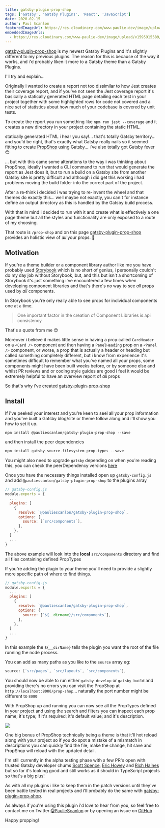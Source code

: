 ```yaml
---
title: gatsby-plugin-prop-shop
tags: ['Gatsby', 'Gatsby Plugins', 'React', 'JavaScript']
date: 2020-02-15
author: Paul Scanlon
featuredImageUrl: https://res.cloudinary.com/www-paulie-dev/image/upload/v1595915604/paulie.dev/2020/02/prop-shop_buykdi.jpg
embeddedImageUrls:
  - https://res.cloudinary.com/www-paulie-dev/image/upload/v1595915589/paulie.dev/2020/02/prop-shop-demo_e3x0tu.jpg
---
```


[gatsby-plugin-prop-shop](https://github.com/PaulieScanlon/gatsby-plugin-prop-shop) is my newest Gatsby Plugins and it's
slightly different to my previous plugins. The reason for this is because of the way it works, and i'd probably liken it
more to a Gatsby theme than a Gatsby Plugins.

I'll try and explain...

Originally i wanted to create a report not too dissimilar to how Jest creates their coverage report, and if you've not
seen the Jest coverage report it's basically a statically generated HTML page detailing each test in your project
together with some highlighted rows for code not covered and a nice set of statistics about how much of your codebase is
covered by unit tests.

To create the report you run something like `npm run jest --coverage` and it creates a new directory in your project
containing the static HTML.

statically generated HTML i hear you say!... that's totally Gatsby territory... and you'd be right, that's exactly what
Gatsby really nails so it seemed fitting to create [PropShop](https://gatsby-plugin-prop-shop.netlify.app/prop-shop/)
using Gatsby... i've also totally got Gatsby fever 😊

... but with this came some alterations to the way i was thinking about PropShop, ideally i wanted a CLI command to run
that would generate the report as Jest does it, but to run a build on a Gatsby site from another Gatsby site is pretty
difficult and although i did get this working i had problems moving the build folder into the correct part of the
project.

After a re-think i decided i was trying to re-invent the wheel and that themes do exactly this... well maybe not
exactly, you can't for instance define an output directory as this is handled by the Gatsby build process.

With that in mind i decided to run with it and create what is effectively a one page theme but all the styles and
functionality are only exposed to a route of my choosing.

That route is `/prop-shop` and on this page
[gatsby-plugin-prop-shop](https://github.com/PaulieScanlon/gatsby-plugin-prop-shop) provides an holistic view of _all_
your props. 👏

## Motivation

If you're a theme builder or a component library author like me you have probably used
[Storybook](https://storybook.js.org/) which is no short of genius, i personally couldn't do my day job without
Storybook, but, and this but isn't a shortcoming of Storybook it's just something i've encountered a few times when
developing component libraries and that's there's no way to see _all_ props used by _all_ components.

In Storybook you're only really able to see props for individual components one at a time.

> One important factor in the creation of Component Libraries is api consistency

That's a quote from me 😊

Moreover i believe it makes little sense in having a prop called `CardHeader` on a `<Card />` component and then having
a `PanelHeading` prop on a `<Panel />` component, or worse, a prop that is actually a header or heading but called
something completely different, but i know from experience it's sometimes difficult to remember what you've named all
your props, some components might have been built weeks before, or by someone else and whilst PR reviews and or coding
style guides are good i feel it would be extremely helpful to have an overview report of _all_ props

So that's why i've created [gatsby-plugin-prop-shop](https://github.com/PaulieScanlon/gatsby-plugin-prop-shop)

## Install

If i've peeked your interest and you're keen to seel all your prop information and you've built a Gatsby blog/site or
theme follow along and i'll show you how to set it up.

```javascript
npm install @pauliescanlon/gatsby-plugin-prop-shop --save
```

and then install the peer dependencies

```javascript
npm install gatsby-source-filesystem prop-types --save
```

You might also need to upgrade `gatsby` depending on when you're reading this, you can check the peerDependency versions
[here](https://github.com/PaulieScanlon/gatsby-plugin-prop-shop/blob/master/%40pauliescanlon/gatsby-plugin-prop-shop/package.json#L29)

Once you have the necessary things installed open up `gatsby-config.js` and add `@pauliescanlon/gatsby-plugin-prop-shop`
to the plugins array

```javascript
// gatsby-config.js
module.exports = {
  ...
  plugins: [
    {
      resolve: `@pauliescanlon/gatsby-plugin-prop-shop`,
      options: {
        source: [`src/components`],
      },
    },
  ]
  ...
}
```

The above example will look into the **local** `src/components` directory and find all files containing defined
PropTypes

If you're adding the plugin to your theme you'll need to provide a slightly more specific path of where to find things.

```javascript
// gatsby-config.js
module.exports = {
  ...
  plugins: [
    {
      resolve: `@pauliescanlon/gatsby-plugin-prop-shop`,
      options: {
        source: [`${__dirname}/src/components`],
      },
    },
  ]
  ...
}
```

In this example the `${__dirName}` tells the plugin you want the root of the file running the node process.

You can add as many paths as you like to the `source` array eg:

```javascript
source: [`src/pages`, `src/layouts`, `src/components`],

```

You should now be able to run either `gatsby develop` or `gatsby build` and providing there's no errors you can visit
the PropShop at `http://localhost:8000/prop-shop`... naturally the port number might be different to `8000`

With PropShop up and running you can now see all the PropTypes defined in your project and using the search and filters
you can inspect each prop name; it's type; if it's required; it's default value; and it's description.

<Image src={props.embedded.image1.url} />

One big bonus of PropShop technically being a theme is that it'll hot reload along with your project so if you do spot a
mistake of a mismatch in descriptions you can quickly find the file, make the change, hit save and PropShop will reload
with the updated detail.

I'm still currently in the alpha testing phase with a few PR's open with trusted Gatsby developer chums
[Scott Spence](https://twitter.com/spences10), [Eric Howey](https://twitter.com/erchwy) and
[Rich Haines](https://twitter.com/studio_hungry) but so far it's looking good and still works as it should in TypeScript
projects so that's a big plus!

As with all my plugins i like to keep them in the patch versions until they've been battle tested in real projects and
i'll probably do the same with [gatsby-plugin-prop-shop](https://github.com/PaulieScanlon/gatsby-plugin-prop-shop).

As always if you're using this plugin i'd love to hear from you, so feel free to contact me on Twitter
[@PaulieScanlon](https://twitter.com/PaulieScanlon) or by opening an issue on
[GitHub](https://github.com/PaulieScanlon/gatsby-plugin-prop-shop/issues)

Happy propping!
